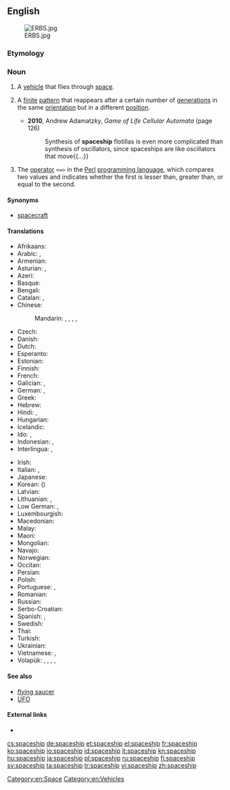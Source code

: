 ==English==
[[File:ERBS.jpg|thumb]]

===Etymology===
{{compound|space|ship}}

===Noun===
{{en-noun}}

# A [[vehicle]] that flies through [[space]].
# {{context|cellular automata|lang=en}} A [[finite]] [[pattern]] that reappears after a certain number of [[generation]]s in the same [[orientation]] but in a different [[position]].
#* '''2010''', Andrew Adamatzky, ''Game of Life Cellular Automata'' (page 126)
#*: Synthesis of '''spaceship''' flotillas is even more complicated than synthesis of oscillators, since spaceships are like oscillators that move{{...}}
# {{context|computing|programming|lang=en}} The [[operator]] <code><=></code> in the [[Perl]] [[programming language]], which compares two values and indicates whether the first is lesser than, greater than, or equal to the second.

====Synonyms====
* [[spacecraft]]

====Translations====
{{trans-top|vehicle that flies through space}}
* Afrikaans: {{t-|af|ruimteskip}}
* Arabic: {{t-|ar|سفينة فضائية|f|tr=safiina faDaa'íyya}}, {{t-|ar|مركبة فضائية|f|tr=márkaba faDaa'íyya}}
* Armenian: {{t-|hy|տիեզերանավ|tr=tiezeranav}}
* Asturian: {{t-|ast|nave espacial|f}}, {{t-|ast|astronave|f}}
* Azeri: {{t-|az|kosmik gəmi}}
* Basque: {{t-|eu|espazio-ontzi}}
* Bengali: {{t-|bn|মহাকাশযান|sc=Beng}}
* Catalan: {{t-|ca|nau espacial|f}}, {{t-|ca|astronau|f}}
* Chinese:
*: Mandarin: {{t|cmn|太空船|tr=tàikōngchuán|sc=Hani}}, {{t|cmn|飛船|sc=Hani}}, {{t|cmn|飞船|tr=fēichuán|sc=Hani}}, {{t|cmn|宇宙飛船|sc=Hani}}, {{t|cmn|宇宙飞船|tr=yǔzhòu fēichuán|sc=Hani}}
* Czech: {{t-|cs|kosmická loď|f}}
* Danish: {{t-|da|rumskib|n}}
* Dutch: {{t+|nl|ruimteschip|n}}
* Esperanto: {{t-|eo|kosmoŝipo}}
* Estonian: {{t-|et|kosmoselaev}}
* Finnish: {{t+|fi|avaruusalus}}
* French: {{t+|fr|vaisseau spatial|m}}
* Galician: {{t-|gl|nave espacial|f}}, {{t+|gl|astronave|f}}
* German: {{t+|de|Raumschiff|n}}, {{t-|de|Raumfahrzeug|n}}
* Greek: {{t+|el|διαστημόπλοιο|n|tr=diastimóploio}}
* Hebrew: {{t-|he|ספינת-חלל}}
* Hindi: {{t-|hi|अंतरिक्ष यान|tr=antarikṣ yān}}, {{t-|hi|अंतरिक्ष-जहाज़|tr=antarikṣ-jahāz}}
* Hungarian: {{t+|hu|űrhajó}}
* Icelandic: {{t+|is|geimskip|n}}
* Ido: {{t+|io|spaconavo}}, {{t-|io|spaco-navo}}
* Indonesian: {{t-|id|pesawat luar angkasa}}, {{t-|id|pesawat ruang angkasa}}
* Interlingua: {{t-|ia|astronave}}, {{t-|ia|nave spatial}}
{{trans-mid}}
* Irish: {{t-|ga|spásárthach}}
* Italian: {{t-|it|astronave|f}}, {{t-|it|nave spaziale|f}}
* Japanese: {{t+|ja|宇宙船|tr=うちゅうせん, uchūsen}}
* Korean: {{t+|ko|우주선|tr=ujuseon|sc=Hang}} ({{t+|ko|宇宙船|sc=Hani}})
* Latvian: {{t-|lv|kosmosa kuģis}}
* Lithuanian: {{t+|lt|kosminis laivas|m}}, {{t-|lt|erdvėlaivis|m}}
* Low German: {{t-|nds|Ruumschipp|n}}, {{t-|nds|Ruumfohrtüüg|n}}
* Luxembourgish: {{t-|lb|Raumschëff}}
* Macedonian: {{t-|mk|вселенски брод}}
* Malay: {{t-|ms|kapal angkasa lepas}}
* Maori: {{t-|mi|waka ātea}}
* Mongolian: {{t-|mn|сансрын хөлөг|sc=Cyrl}}
* Navajo: {{tø|nv|yá biyiʼgóó náádadiilwoʼígíí}}
* Norwegian: {{t-|no|romskip|n}}
* Occitan: {{t-|oc|astronau}}
* Persian: {{t-|fa|کشتی فضایی|tr=kashti-e-fazaee}}
* Polish: {{t-|pl|statek kosmiczny}}
* Portuguese: {{t+|pt|espaçonave|f}}, {{t-|pt|nave espacial|f}}
* Romanian: {{t-|ro|navă cosmică}}
* Russian: {{t+|ru|космический корабль|m|tr=kosmíčeskij korábl’}}
* Serbo-Croatian: {{t-|sh|svemirski brod}}
* Spanish: {{t-|es|nave espacial|f}}, {{t+|es|astronave|f}}
* Swedish: {{t+|sv|rymdskepp|n}}
* Thai: {{t-|th|ยานอวกาศ|tr=yaan àwágàat}}
* Turkish: {{t+|tr|uzay gemisi}}
* Ukrainian: {{t-|uk|космічний корабель|m|tr=kosmičnyï korabel’}}
* Vietnamese: {{t-|vi|như spacecraft}}, {{t-|vi|phi thuyền}}
* Volapük: {{t-|vo|stelanaf}}, {{t-|vo|levalanaf}}, {{t-|vo|lespadanaf}}, {{t-|vo|kosmonaf}}, {{t+|vo|sinaf}}
{{trans-bottom}}

====See also====
* [[flying saucer]]
* [[UFO]]

====External links====
* {{pedia}}

[[Category:en:Space]]
[[Category:en:Vehicles]]

[[cs:spaceship]]
[[de:spaceship]]
[[et:spaceship]]
[[el:spaceship]]
[[fr:spaceship]]
[[ko:spaceship]]
[[io:spaceship]]
[[id:spaceship]]
[[it:spaceship]]
[[kn:spaceship]]
[[hu:spaceship]]
[[ja:spaceship]]
[[pl:spaceship]]
[[ru:spaceship]]
[[fi:spaceship]]
[[sv:spaceship]]
[[ta:spaceship]]
[[tr:spaceship]]
[[vi:spaceship]]
[[zh:spaceship]]